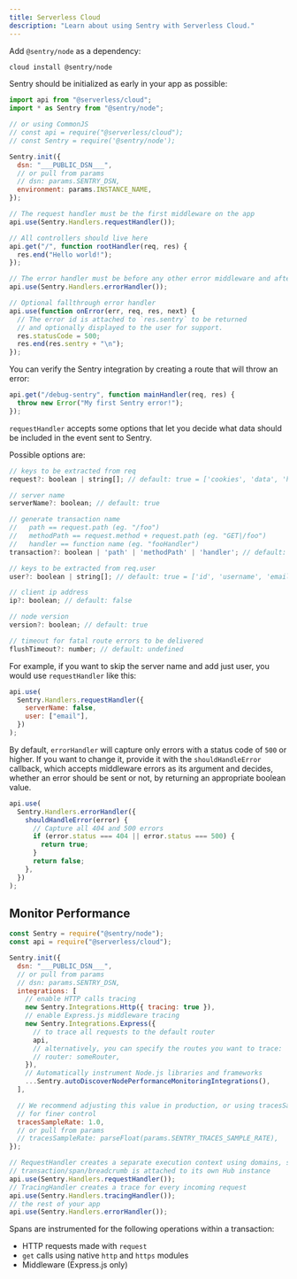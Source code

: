 ```yaml
---
title: Serverless Cloud
description: "Learn about using Sentry with Serverless Cloud."
---
```


Add `@sentry/node` as a dependency:

```bash {tabTitle:npm}
cloud install @sentry/node
```

Sentry should be initialized as early in your app as possible:

```javascript
import api from "@serverless/cloud";
import * as Sentry from "@sentry/node";

// or using CommonJS
// const api = require("@serverless/cloud");
// const Sentry = require('@sentry/node');

Sentry.init({
  dsn: "___PUBLIC_DSN___",
  // or pull from params
  // dsn: params.SENTRY_DSN,
  environment: params.INSTANCE_NAME,
});

// The request handler must be the first middleware on the app
api.use(Sentry.Handlers.requestHandler());

// All controllers should live here
api.get("/", function rootHandler(req, res) {
  res.end("Hello world!");
});

// The error handler must be before any other error middleware and after all controllers
api.use(Sentry.Handlers.errorHandler());

// Optional fallthrough error handler
api.use(function onError(err, req, res, next) {
  // The error id is attached to `res.sentry` to be returned
  // and optionally displayed to the user for support.
  res.statusCode = 500;
  res.end(res.sentry + "\n");
});
```

You can verify the Sentry integration by creating a route that will throw an error:

```javascript
api.get("/debug-sentry", function mainHandler(req, res) {
  throw new Error("My first Sentry error!");
});
```

`requestHandler` accepts some options that let you decide what data should be included in the event sent to Sentry.

Possible options are:

```javascript
// keys to be extracted from req
request?: boolean | string[]; // default: true = ['cookies', 'data', 'headers', 'method', 'query_string', 'url']

// server name
serverName?: boolean; // default: true

// generate transaction name
//   path == request.path (eg. "/foo")
//   methodPath == request.method + request.path (eg. "GET|/foo")
//   handler == function name (eg. "fooHandler")
transaction?: boolean | 'path' | 'methodPath' | 'handler'; // default: true = 'methodPath'

// keys to be extracted from req.user
user?: boolean | string[]; // default: true = ['id', 'username', 'email']

// client ip address
ip?: boolean; // default: false

// node version
version?: boolean; // default: true

// timeout for fatal route errors to be delivered
flushTimeout?: number; // default: undefined
```

For example, if you want to skip the server name and add just user, you would use `requestHandler` like this:

```javascript
api.use(
  Sentry.Handlers.requestHandler({
    serverName: false,
    user: ["email"],
  })
);
```

By default, `errorHandler` will capture only errors with a status code of `500` or higher. If you want to change it, provide it with the `shouldHandleError` callback, which accepts middleware errors as its argument and decides, whether an error should be sent or not, by returning an appropriate boolean value.

```javascript
api.use(
  Sentry.Handlers.errorHandler({
    shouldHandleError(error) {
      // Capture all 404 and 500 errors
      if (error.status === 404 || error.status === 500) {
        return true;
      }
      return false;
    },
  })
);
```

## Monitor Performance

```javascript
const Sentry = require("@sentry/node");
const api = require("@serverless/cloud");

Sentry.init({
  dsn: "___PUBLIC_DSN___",
  // or pull from params
  // dsn: params.SENTRY_DSN,
  integrations: [
    // enable HTTP calls tracing
    new Sentry.Integrations.Http({ tracing: true }),
    // enable Express.js middleware tracing
    new Sentry.Integrations.Express({
      // to trace all requests to the default router
      api,
      // alternatively, you can specify the routes you want to trace:
      // router: someRouter,
    }),
    // Automatically instrument Node.js libraries and frameworks
    ...Sentry.autoDiscoverNodePerformanceMonitoringIntegrations(),
  ],

  // We recommend adjusting this value in production, or using tracesSampler
  // for finer control
  tracesSampleRate: 1.0,
  // or pull from params
  // tracesSampleRate: parseFloat(params.SENTRY_TRACES_SAMPLE_RATE),
});

// RequestHandler creates a separate execution context using domains, so that every
// transaction/span/breadcrumb is attached to its own Hub instance
api.use(Sentry.Handlers.requestHandler());
// TracingHandler creates a trace for every incoming request
api.use(Sentry.Handlers.tracingHandler());
// the rest of your app
api.use(Sentry.Handlers.errorHandler());
```

Spans are instrumented for the following operations within a transaction:

- HTTP requests made with `request`
- `get` calls using native `http` and `https` modules
- Middleware (Express.js only)
